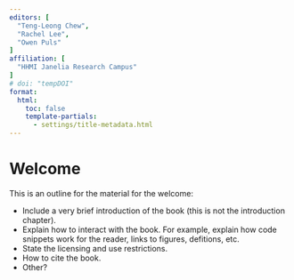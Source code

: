 ```yaml
---
editors: [
  "Teng-Leong Chew",
  "Rachel Lee",
  "Owen Puls"
]
affiliation: [
  "HHMI Janelia Research Campus"
]
# doi: "tempDOI"
format:
  html:
    toc: false
    template-partials:
      - settings/title-metadata.html
---
```


# Welcome {.unnumbered}

This is an outline for the material for the welcome:

- Include a very brief introduction of the book (this is not the introduction chapter).
- Explain how to interact with the book. For example, explain how code snippets work for the reader, links to figures, defitions, etc.
- State the licensing and use restrictions.
- How to cite the book.
- Other?

